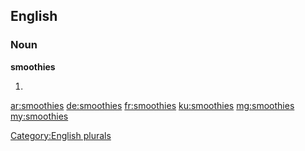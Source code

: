 ==English==

===Noun===
'''smoothies'''

# {{plural of|smoothie}}

[[Category:English plurals]]

[[ar:smoothies]]
[[de:smoothies]]
[[fr:smoothies]]
[[ku:smoothies]]
[[mg:smoothies]]
[[my:smoothies]]